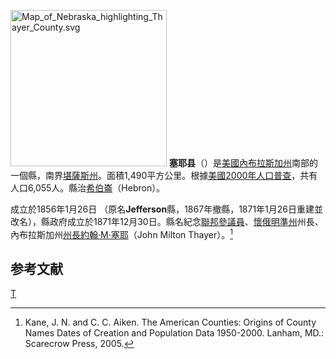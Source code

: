 {{noteTA
|T=zh-hans:塞耶县 (内布拉斯加州);zh-hk:塞耶縣 (內布拉斯加州);zh-tw:塞耶郡 (內布拉斯加州);
|1=zh-hans:县;zh-hk:縣;zh-tw:郡;
}}

[[File:Map_of_Nebraska_highlighting_Thayer_County.svg|250px]]
'''塞耶县'''（{{lang-en|Thayer County}}）是[[美國|美國]][[內布拉斯加州|內布拉斯加州]]南部的一個縣，南界[[堪薩斯州|堪薩斯州]]。面積1,490平方公里。根據[[美國2000年人口普查|美國2000年人口普查]]，共有人口6,055人。縣治[[希伯崙_(內布拉斯加州)|希伯崙]]（Hebron）。

成立於1856年1月26日 （原名'''Jefferson'''縣，1867年撤縣，1871年1月26日重建並改名），縣政府成立於1871年12月30日。縣名紀念[[美國參議院|聯邦參議員]]、[[懷俄明準州|懷俄明準州]]州長、內布拉斯加州[[內布拉斯加州州長|州長]][[約翰·M·塞耶|約翰·M·塞耶]]（John Milton Thayer）。<ref>Kane, J. N. and C. C. Aiken. The American Counties: Origins of County Names Dates of Creation and Population Data 1950-2000. Lanham, MD.: Scarecrow Press, 2005.</ref>

==参考文献==
<div class="references-small">
<references />
</div>

{{內布拉斯加州}}

[[Category:內布拉斯加州行政區劃|T]]